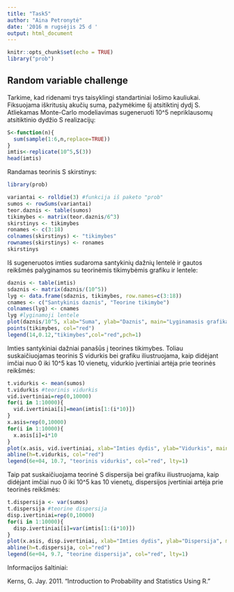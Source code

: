 ---
title: "Task5"
author: "Aina Petronytė"
date: '2016 m rugsėjis 25 d '
output: html_document
---

```{r setup, include=FALSE}
knitr::opts_chunk$set(echo = TRUE)
library("prob")
```

## Random variable challenge

Tarkime, kad ridenami trys taisyklingi standartiniai lošimo kauliukai. Fiksuojama iškritusių akučių suma, pažymėkime šį atsitiktinį dydį S.
Atliekamas Monte-Carlo modeliavimas sugeneruoti 10^5 nepriklausomų atsitiktinio dydžio S realizacijų:

```{r}
S<-function(n){
  sum(sample(1:6,n,replace=TRUE))
}
imtis<-replicate(10^5,S(3))
head(imtis)
```

Randamas teorinis S skirstinys:

```{r, message=FALSE, include=FALSE}
library(prob)
```
```{r}
variantai <- rolldie(3) #funkcija iš paketo "prob"
sumos <- rowSums(variantai)
teor.daznis <- table(sumos)
tikimybes <- matrix(teor.daznis/6^3)
skirstinys <- tikimybes
ronames <- c(3:18)
colnames(skirstinys) <- "tikimybes"
rownames(skirstinys) <- ronames
skirstinys
```

Iš sugeneruotos imties sudaroma santykinių dažnių lentelė ir gautos reikšmės palyginamos su teorinėmis tikimybėmis grafiku ir lentele:

```{r}
daznis <- table(imtis)
sdaznis <- matrix(daznis/(10^5))
lyg <- data.frame(sdaznis, tikimybes, row.names=c(3:18))
cnames <- c("Santykinis daznis", "Teorine tikimybe")
colnames(lyg) <- cnames
lyg #lyginamoji lentele
plot(daznis/10^5, xlab="Suma", ylab="Daznis", main="Lyginamasis grafikas")
points(tikimybes, col="red")
legend(14,0.12,"tikimybes",col="red",pch=1)
```

Imties santykiniai dažniai panašūs į teorines tikimybes.
Toliau suskaičiuojamas teorinis S vidurkis bei grafiku iliustruojama, kaip didėjant imčiai nuo 0 iki 10^5 kas 10 vienetų, vidurkio įvertiniai artėja prie teorinės reikšmės:

```{r}
t.vidurkis <- mean(sumos)
t.vidurkis #teorinis vidurkis
vid.ivertiniai=rep(0,10000)
for(i in 1:10000){
  vid.ivertiniai[i]=mean(imtis[1:(i*10)])
}
x.asis=rep(0,10000)
for(i in 1:10000){
  x.asis[i]=i*10
}
plot(x.asis, vid.ivertiniai, xlab="Imties dydis", ylab="Vidurkis", main="Vidurkio ivertiniu artejimas prie teorinio vidurkio")
abline(h=t.vidurkis, col="red")
legend(6e+04, 10.7, "teorinis vidurkis", col="red", lty=1)
```

Taip pat suskaičiuojama teorinė S dispersija bei grafiku iliustruojama, kaip didėjant imčiai nuo 0 iki 10^5 kas 10 vienetų, dispersijos įvertiniai artėja prie teorinės reikšmės:

```{r}
t.dispersija <- var(sumos)
t.dispersija #teorine dispersija
disp.ivertiniai=rep(0,10000)
for(i in 1:10000){
  disp.ivertiniai[i]=var(imtis[1:(i*10)])
}
plot(x.asis, disp.ivertiniai, xlab="Imties dydis", ylab="Dispersija", main="Dispersijos ivertiniu artejimas prie teorines dispersijos")
abline(h=t.dispersija, col="red")
legend(6e+04, 9.7, "teorine dispersija", col="red", lty=1)
```

Informacijos šaltiniai:

Kerns, G. Jay. 2011. “Introduction to Probability and Statistics Using R.”
